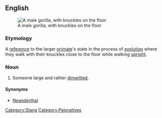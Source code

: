 ==English==

[[Image:Male silverback Gorilla.JPG|A male gorilla, with knuckles on the floor]]
===Etymology===
A [[reference]] to the larger [[primate]]'s state in the process of [[evolution]] where they walk with their knuckles close to the floor while walking [[upright]]. 

===Noun===
{{en-noun|sg=[[knuckle]] [[dragger]]}}

# Someone large and rather [[dimwitted]]. 

====Synonyms====
*[[neanderthal|Neanderthal]]

[[Category:Slang]]
[[Category:Pejoratives]]